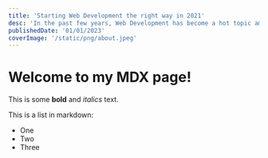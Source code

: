 ```yaml
---
title: 'Starting Web Development the right way in 2021'
desc: 'In the past few years, Web Development has become a hot topic among developers and numerous coders are eventually getting into it. This resulted in enormous amount of online resources, roadmaps, video guides and a lot more which are hard to digest all at once. Moreover, the technology present yesterday is getting obselete today, which makes it hard to stick to a Tech stack while getting started. So, In this article youll get'
publishedDate: '01/01/2023'
coverImage: '/static/png/about.jpeg'
---
```


# Welcome to my MDX page!

This is some **bold** and _italics_ text.

This is a list in markdown:

- One
- Two
- Three
